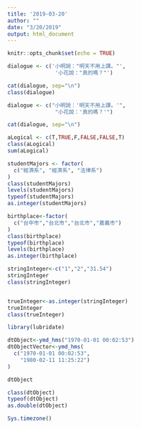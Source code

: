 ```yaml
---
title: '2019-03-20'
author: ""
date: "3/20/2019"
output: html_document
---
```


```r
knitr::opts_chunk$set(echo = TRUE)
```

```r
dialogue <- c('小明說："明天不用上課。"',
               '小花說："真的嗎？"')

cat(dialogue, sep="\n")
class(dialogue)
```

```r
dialogue <- c("小明說：'明天不用上課。'",
               "小花說：'真的嗎？'")

cat(dialogue, sep="\n")
```

```r
aLogical <- c(T,TRUE,F,FALSE,FALSE,T)
class(aLogical)
sum(aLogical)

```


```r
studentMajors <- factor(
  c("經濟系", "經濟系", "法律系")
)
class(studentMajors)
levels(studentMajors)
typeof(studentMajors)
as.integer(studentMajors)
```


```r
birthplace<-factor(
  c("台中市","台北市","台北市","嘉義市")
)
class(birthplace)
typeof(birthplace)
levels(birthplace)
as.integer(birthplace)

```

```r
stringInteger<-c("1","2","31.54")
stringInteger
class(stringInteger)


trueInteger<-as.integer(stringInteger)
trueInteger
class(trueInteger)
```


```r
library(lubridate)
```

```r
dtObject<-ymd_hms("1970-01-01 00:02:53") 
dtObjectVector<-ymd_hms(
  c("1970-01-01 00:02:53",
    "1980-02-11 11:25:22")
)
```

```r
dtObject
```

```r
class(dtObject)
typeof(dtObject)
as.double(dtObject)

Sys.timezone()
```






